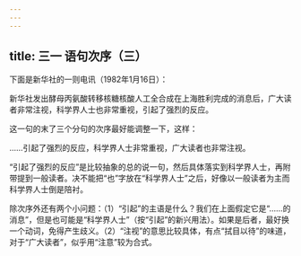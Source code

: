 ```yaml
---
---
---
```

title: 三一 语句次序（三）
---






下面是新华社的一则电讯（1982年1月16日）：

新华社发出酵母丙氨酸转移核糖核酸人工全合成在上海胜利完成的消息后，广大读者非常注视，科学界人士也非常重视，引起了强烈的反应。

这一句的末了三个分句的次序最好能调整一下，这样：

……引起了强烈的反应，科学界人士非常重视，广大读者也非常注视。

“引起了强烈的反应”是比较抽象的总的说一句，然后具体落实到科学界人士，再附带提到一般读者。决不能把“也”字放在“科学界人士”之后，好像以一般读者为主而科学界人士倒是陪衬。

除次序外还有两个小问题：（1）“引起”的主语是什么？我们在上面假定它是“……的消息”，但是也可能是“科学界人士”（按“引起”的新兴用法）。如果是后者，最好换一个动词，免得产生歧义。（2）“注视”的意思比较具体，有点“拭目以待”的味道，对于“广大读者”，似乎用“注意”较为合式。